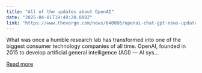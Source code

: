 ```yaml
---
title: "All of the updates about OpenAI"
date: "2025-04-01T19:49:20.000Z"
link: "https://www.theverge.com/news/640086/openai-chat-gpt-news-updates"
---
```


What was once a humble research lab has transformed into one of the biggest consumer technology companies of all time.
OpenAI, founded in 2015 to develop artificial general intelligence (AGI) — AI sys...

[Read more](https://www.theverge.com/news/640086/openai-chat-gpt-news-updates)
